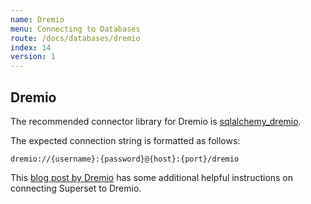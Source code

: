```yaml
---
name: Dremio
menu: Connecting to Databases
route: /docs/databases/dremio
index: 14
version: 1
---
```


Dremio
-------------

The recommended connector library for Dremio is [sqlalchemy_dremio](https://github.com/sqggles/sqlalchemy_dremio).

The expected connection string is formatted as follows:

```
dremio://{username}:{password}@{host}:{port}/dremio
```

This [blog post by Dremio](https://www.dremio.com/tutorials/dremio-apache-superset/) has some additional helpful instructions on connecting Superset to Dremio.